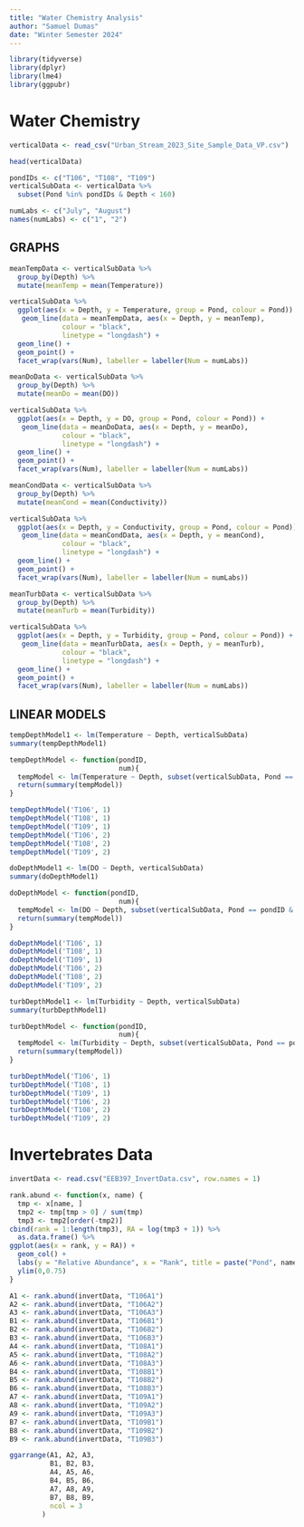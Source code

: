 ```yaml
---
title: "Water Chemistry Analysis"
author: "Samuel Dumas"
date: "Winter Semester 2024"
---
```


```r
library(tidyverse)
library(dplyr)
library(lme4)
library(ggpubr)
```


# Water Chemistry

```r
verticalData <- read_csv("Urban_Stream_2023_Site_Sample_Data_VP.csv")
```

```r
head(verticalData)
```

```r
pondIDs <- c("T106", "T108", "T109")
verticalSubData <- verticalData %>% 
  subset(Pond %in% pondIDs & Depth < 160)

numLabs <- c("July", "August")
names(numLabs) <- c("1", "2")
```


## GRAPHS

```r
meanTempData <- verticalSubData %>% 
  group_by(Depth) %>%
  mutate(meanTemp = mean(Temperature))

verticalSubData %>% 
  ggplot(aes(x = Depth, y = Temperature, group = Pond, colour = Pond)) +
   geom_line(data = meanTempData, aes(x = Depth, y = meanTemp), 
             colour = "black",
             linetype = "longdash") +
  geom_line() +
  geom_point() +
  facet_wrap(vars(Num), labeller = labeller(Num = numLabs))
```

```r
meanDoData <- verticalSubData %>% 
  group_by(Depth) %>%
  mutate(meanDo = mean(DO))

verticalSubData %>% 
  ggplot(aes(x = Depth, y = DO, group = Pond, colour = Pond)) +
   geom_line(data = meanDoData, aes(x = Depth, y = meanDo), 
             colour = "black",
             linetype = "longdash") +
  geom_line() +
  geom_point() +
  facet_wrap(vars(Num), labeller = labeller(Num = numLabs))
```

```r
meanCondData <- verticalSubData %>% 
  group_by(Depth) %>%
  mutate(meanCond = mean(Conductivity))

verticalSubData %>% 
  ggplot(aes(x = Depth, y = Conductivity, group = Pond, colour = Pond)) +
   geom_line(data = meanCondData, aes(x = Depth, y = meanCond), 
             colour = "black",
             linetype = "longdash") +
  geom_line() +
  geom_point() +
  facet_wrap(vars(Num), labeller = labeller(Num = numLabs))
```

```r
meanTurbData <- verticalSubData %>% 
  group_by(Depth) %>%
  mutate(meanTurb = mean(Turbidity))

verticalSubData %>% 
  ggplot(aes(x = Depth, y = Turbidity, group = Pond, colour = Pond)) +
   geom_line(data = meanTurbData, aes(x = Depth, y = meanTurb), 
             colour = "black",
             linetype = "longdash") +
  geom_line() +
  geom_point() +
  facet_wrap(vars(Num), labeller = labeller(Num = numLabs))
```

## LINEAR MODELS

```r
tempDepthModel1 <- lm(Temperature ~ Depth, verticalSubData)
summary(tempDepthModel1)

tempDepthModel <- function(pondID,
                           num){
  tempModel <- lm(Temperature ~ Depth, subset(verticalSubData, Pond == pondID & Num == num))
  return(summary(tempModel))
}

tempDepthModel('T106', 1)
tempDepthModel('T108', 1)
tempDepthModel('T109', 1)
tempDepthModel('T106', 2)
tempDepthModel('T108', 2)
tempDepthModel('T109', 2)
```

```r
doDepthModel1 <- lm(DO ~ Depth, verticalSubData)
summary(doDepthModel1)

doDepthModel <- function(pondID,
                           num){
  tempModel <- lm(DO ~ Depth, subset(verticalSubData, Pond == pondID & Num == num))
  return(summary(tempModel))
}

doDepthModel('T106', 1)
doDepthModel('T108', 1)
doDepthModel('T109', 1)
doDepthModel('T106', 2)
doDepthModel('T108', 2)
doDepthModel('T109', 2)
```

```r
turbDepthModel1 <- lm(Turbidity ~ Depth, verticalSubData)
summary(turbDepthModel1)

turbDepthModel <- function(pondID,
                           num){
  tempModel <- lm(Turbidity ~ Depth, subset(verticalSubData, Pond == pondID & Num == num))
  return(summary(tempModel))
}

turbDepthModel('T106', 1)
turbDepthModel('T108', 1)
turbDepthModel('T109', 1)
turbDepthModel('T106', 2)
turbDepthModel('T108', 2)
turbDepthModel('T109', 2)
```

# Invertebrates Data

```r
invertData <- read.csv("EEB397_InvertData.csv", row.names = 1)
```


```r
rank.abund <- function(x, name) {
  tmp <- x[name, ]
  tmp2 <- tmp[tmp > 0] / sum(tmp)
  tmp3 <- tmp2[order(-tmp2)]
cbind(rank = 1:length(tmp3), RA = log(tmp3 + 1)) %>% 
  as.data.frame() %>% 
ggplot(aes(x = rank, y = RA)) +
  geom_col() +
  labs(y = "Relative Abundance", x = "Rank", title = paste("Pond", name)) +
  ylim(0,0.75)
}
```

```r
A1 <- rank.abund(invertData, "T106A1")
A2 <- rank.abund(invertData, "T106A2")
A3 <- rank.abund(invertData, "T106A3")
B1 <- rank.abund(invertData, "T106B1")
B2 <- rank.abund(invertData, "T106B2")
B3 <- rank.abund(invertData, "T106B3")
A4 <- rank.abund(invertData, "T108A1")
A5 <- rank.abund(invertData, "T108A2")
A6 <- rank.abund(invertData, "T108A3")
B4 <- rank.abund(invertData, "T108B1")
B5 <- rank.abund(invertData, "T108B2")
B6 <- rank.abund(invertData, "T108B3")
A7 <- rank.abund(invertData, "T109A1")
A8 <- rank.abund(invertData, "T109A2")
A9 <- rank.abund(invertData, "T109A3")
B7 <- rank.abund(invertData, "T109B1")
B8 <- rank.abund(invertData, "T109B2")
B9 <- rank.abund(invertData, "T109B3")
```

```r
ggarrange(A1, A2, A3,
          B1, B2, B3, 
          A4, A5, A6,
          B4, B5, B6, 
          A7, A8, A9,
          B7, B8, B9, 
          ncol = 3
        )
```


